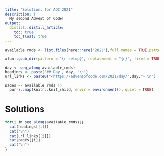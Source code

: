 ```yaml
---
title: "Solutions for AOC 2021"
description: |
  My second Advent of Code!
output:
  distill::distill_article:
    toc: true
    toc_float: true
---
```

```r
available_rmds <- list.files(here::here("2021"),full.names = TRUE,pattern = "Rmd$")

xfun::gsub_dir(pattern = "{r setup}", replacement = "{r}", fixed = TRUE, dir = here::here("2021"))

day <- seq_along(available_rmds)
headings <- paste('## Day', day, "\n")
url_links <- paste0("<https://adventofcode.com/2021/day/",day,"> \n")

pages <- available_rmds |> 
  purrr::map(knitr::knit_child, envir = environment(), quiet = TRUE)
```
# Solutions
```r
for(i in seq_along(available_rmds)){
  cat(headings[[i]])
  cat("\n")
  cat(url_links[[i]])
  cat(pages[[i]])
  cat("\n")
}
```
